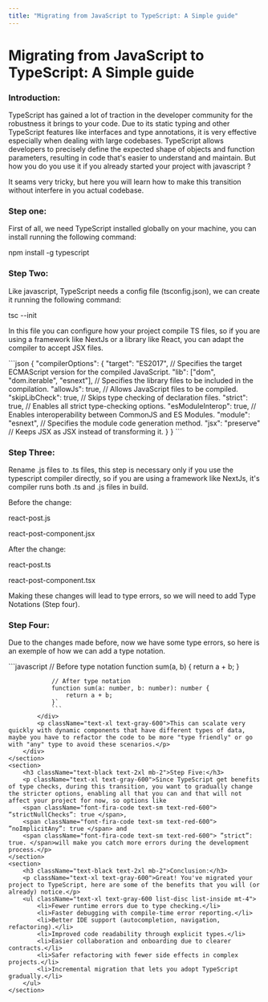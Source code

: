 ```yaml
---
title: "Migrating from JavaScript to TypeScript: A Simple guide"
---
```


# Migrating from JavaScript to TypeScript: A Simple guide

<div className="flex flex-col justify-center items-center gap-y-12 pb-40">
    <section>
        <h3 className="text-black text-2xl mb-2">Introduction:</h3>
        <div className="flex flex-col gap-y-4">
            <p className="text-xl text-gray-600">TypeScript has gained a lot of traction in the developer community for the robustness it brings to your code. Due to its static typing and other TypeScript features like interfaces and type annotations, it is very effective especially when dealing with large codebases. TypeScript allows developers to precisely define the expected shape of objects and function parameters, resulting in code that's easier to understand and maintain. But how you do you use it if you already started your project with javascript ?</p>
            <p className="text-xl text-gray-600">It seams very tricky, but here you will learn how to make this transition without interfere in you actual codebase.</p>
        </div>
    </section>
    <section>
        <h3 className="text-black text-2xl mb-2">Step one:</h3>
        <div className="flex flex-col gap-y-4">
            <p className="text-xl text-gray-600">First of all, we need TypeScript installed globally on your machine, you can install running the following command:</p>
            <div className="code-block text-black border-[1px] rounded-sm bg-slate-100 p-7 max-w-3xl overflow-x-scroll py-4">
                <p className="text-black font-fira-code text-sm">npm install -g typescript</p>
            </div>
        </div>
    </section>
    <section>
        <h3 className="text-black text-2xl mb-2">Step Two:</h3>
        <div className="flex flex-col gap-y-4">
            <p className="text-xl text-gray-600">Like javascript, TypeScript needs a config file (tsconfig.json), we can create it running the following command:</p>
            <div className="code-block border-[1px] rounded-sm bg-slate-100 p-7 max-w-3xl overflow-x-auto">
                <p className="text-black font-fira-code text-sm">tsc --init</p>
            </div>
            <p className="text-xl text-gray-600">In this file you can configure how your project compile TS files, so if you are using a framework like NextJs or a library like React, you can adapt the compiler to accept JSX files.</p>
            <div className="code-block border-[1px] text-black rounded-sm bg-slate-100 p-7 max-w-3xl">
                ```json
                {
                    "compilerOptions": {
                        "target": "ES2017", // Specifies the target ECMAScript version for the compiled JavaScript.
                        "lib": ["dom", "dom.iterable", "esnext"], // Specifies the library files to be included in the compilation.
                        "allowJs": true, // Allows JavaScript files to be compiled.
                        "skipLibCheck": true, // Skips type checking of declaration files.
                        "strict": true, // Enables all strict type-checking options.
                        "esModuleInterop": true, // Enables interoperability between CommonJS and ES Modules.
                        "module": "esnext", // Specifies the module code generation method.
                        "jsx": "preserve" // Keeps JSX as JSX instead of transforming it.
                    }
                }
                ```
            </div>
        </div>
    </section>
    <section>
        <h3 className="text-black text-2xl mb-2">Step Three:</h3>
        <div className="flex flex-col gap-y-4">
            <p className="text-xl text-gray-600">Rename .js files to .ts files, this step is necessary only if you use the typescript compiler directly, so if you are using a framework like NextJs, it's compiler runs both .ts and .js files in build.</p>
            <p className="text-xl text-gray-600">Before the change:</p>
            <div className="code-block border-[1px] rounded-sm bg-slate-100 max-w-3xl">
                <p className="text-black font-fira-code text-sm">react-post.js</p>
                <p className="text-black font-fira-code text-sm">react-post-component.jsx</p>
            </div>
            <p className="text-xl text-gray-600">After the change:</p>
            <div className="code-block border-[1px] rounded-sm bg-slate-100 max-w-3xl overflow-x-auto">
                <p className="text-black font-fira-code text-sm">react-post.ts</p>
                <p className="text-black font-fira-code text-sm">react-post-component.tsx</p>
            </div>
            <p className="text-xl text-gray-600">Making these changes will lead to type errors, so we will need to add Type Notations (Step four).</p>
        </div>
    </section>
    <section>
        <h3 className="text-black text-2xl mb-2">Step Four:</h3>
        <div className="flex flex-col gap-y-4">
            <p className="text-xl text-gray-600">Due to the changes made before, now we have some type errors, so here is an exemple of how we can add a type notation.</p>
            <div className="code-block text-black border-[1px] rounded-sm bg-slate-100 p-7 max-w-3xl overflow-x-scroll py-4">
                ```javascript
                // Before type notation
                function sum(a, b) {
                    return a + b;
                }

                // After type notation
                function sum(a: number, b: number): number {
                    return a + b;
                }`
                ```
            </div>
            <p className="text-xl text-gray-600">This can scalate very quickly with dynamic components that have different types of data, maybe you have to refactor the code to be more "type friendly" or go with "any" type to avoid these scenarios.</p>
        </div>
    </section>
    <section>
        <h3 className="text-black text-2xl mb-2">Step Five:</h3>
        <p className="text-xl text-gray-600">Since TypeScript get benefits of type checks, during this transition, you want to gradually change the stricter options, enabling all that you can and that will not affect your project for now, so options like 
        <span className="font-fira-code text-sm text-red-600"> ”strictNullChecks”: true </span>, 
        <span className="font-fira-code text-sm text-red-600"> ”noImplicitAny”: true </span> and
        <span className="font-fira-code text-sm text-red-600"> ”strict”: true. </span>will make you catch more errors during the development process.</p>
    </section>
    <section>
        <h3 className="text-black text-2xl mb-2">Conclusion:</h3>
        <p className="text-xl text-gray-600">Great! You've migrated your project to TypeScript, here are some of the benefits that you will (or already) notice.</p>
        <ul className="text-xl text-gray-600 list-disc list-inside mt-4">
            <li>Fewer runtime errors due to type checking.</li>
            <li>Faster debugging with compile-time error reporting.</li>
            <li>Better IDE support (autocompletion, navigation, refactoring).</li>
            <li>Improved code readability through explicit types.</li>
            <li>Easier collaboration and onboarding due to clearer contracts.</li>
            <li>Safer refactoring with fewer side effects in complex projects.</li>
            <li>Incremental migration that lets you adopt TypeScript gradually.</li>
        </ul>
    </section>
</div>
